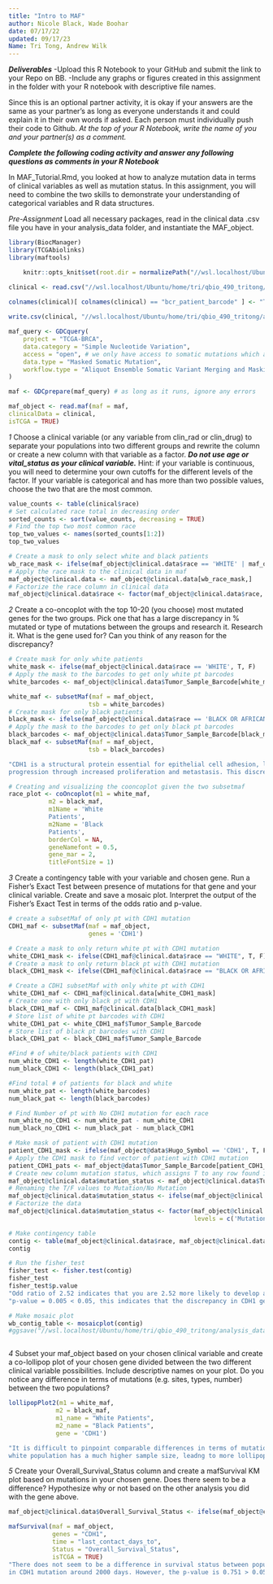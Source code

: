 ```yaml
---
title: "Intro to MAF"
author: Nicole Black, Wade Boohar
date: 07/17/22
updated: 09/17/23
Name: Tri Tong, Andrew Wilk
---
```


***Deliverables***
-Upload this R Notebook to your GitHub and submit the link to your Repo on BB.
-Include any graphs or figures created in this assignment in the folder with your R notebook with descriptive file names.

Since this is an optional partner activity, it is okay if your answers are the same as your partner’s as long as everyone understands it and could explain it in their own words if asked. Each person must individually push their code to Github. *At the top of your R Notebook, write the name of you and your partner(s) as a comment.*

***Complete the following coding activity and answer any following questions as comments in your R Notebook***

In MAF_Tutorial.Rmd, you looked at how to analyze mutation data in terms of clinical variables as well as mutation status. In this assignment, you will need to combine the two skills to demonstrate your understanding of categorical variables and R data structures.

*Pre-Assignment*
Load all necessary packages, read in the clinical data .csv file you have in your analysis_data folder, and instantiate the MAF_object.
```r
library(BiocManager)
library(TCGAbiolinks)
library(maftools)

    knitr::opts_knit$set(root.dir = normalizePath("//wsl.localhost/Ubuntu/home/tri/qbio_490_tritong/analysis_data")) 

clinical <- read.csv("//wsl.localhost/Ubuntu/home/tri/qbio_490_tritong/analysis_data/brca_clinical_data.csv")

colnames(clinical)[ colnames(clinical) == "bcr_patient_barcode" ] <- "Tumor_Sample_Barcode" 
       
write.csv(clinical, "//wsl.localhost/Ubuntu/home/tri/qbio_490_tritong/analysis_data/brca_clinical_data.csv", row.names = FALSE)

maf_query <- GDCquery(
    project = "TCGA-BRCA", 
    data.category = "Simple Nucleotide Variation", 
    access = "open", # we only have access to somatic mutations which are open access
    data.type = "Masked Somatic Mutation", 
    workflow.type = "Aliquot Ensemble Somatic Variant Merging and Masking"
)

maf <- GDCprepare(maf_query) # as long as it runs, ignore any errors

maf_object <- read.maf(maf = maf,
clinicalData = clinical,
isTCGA = TRUE)
```


*1*
Choose a clinical variable (or any variable from clin_rad or clin_drug) to separate your populations into two different groups and rewrite the column or create a new column with that variable as a factor. ***Do not use age or vital_status as your clinical variable.*** Hint: if your variable is continuous, you will need to determine your own cutoffs for the different levels of the factor. If your variable is categorical and has more than two possible values, choose the two that are the most common.
```r

value_counts <- table(clinical$race)
# Set calculated race total in decreasing order
sorted_counts <- sort(value_counts, decreasing = TRUE)
# Find the top two most common race
top_two_values <- names(sorted_counts[1:2])
top_two_values

# Create a mask to only select white and black patients
wb_race_mask <- ifelse(maf_object@clinical.data$race == 'WHITE' | maf_object@clinical.data$race == 'BLACK OR AFRICAN AMERICAN', T, F)
# Apply the race mask to the clinical data in maf
maf_object@clinical.data <- maf_object@clinical.data[wb_race_mask,]
# Factorize the race column in clinical data
maf_object@clinical.data$race <- factor(maf_object@clinical.data$race, levels = c('WHITE', 'BLACK OR AFRICAN AMERICAN'))

```


*2*
Create a co-oncoplot with the top 10-20 (you choose) most mutated genes for the two groups. Pick one that has a large discrepancy in % mutated or type of mutations between the groups and research it. 
Research it. What is the gene used for? Can you think of any reason for the discrepancy?
```r
# Create mask for only white patients
white_mask <- ifelse(maf_object@clinical.data$race == 'WHITE', T, F)
# Apply the mask to the barcodes to get only white pt barcodes
white_barcodes <- maf_object@clinical.data$Tumor_Sample_Barcode[white_mask]

white_maf <- subsetMaf(maf = maf_object,
                      tsb = white_barcodes)
# Create mask for only black patients
black_mask <- ifelse(maf_object@clinical.data$race == 'BLACK OR AFRICAN AMERICAN', T, F)
# Apply the mask to the barcodes to get only black pt barcodes
black_barcodes <- maf_object@clinical.data$Tumor_Sample_Barcode[black_mask]
black_maf <- subsetMaf(maf = maf_object,
                      tsb = black_barcodes)

"CDH1 is a structural protein essential for epithelial cell adhesion, loss of function leads to cancer
progression through increased proliferation and metastasis. This discrepancy in CDH1 mutation is most likely to the genetic differences between racial groups, which might be explained by black population having genetic protection against CDH1 mutation or white population being more genetically susceptible to mutation at CDH1."

# Creating and visualizing the cooncoplot given the two subsetmaf
race_plot <- coOncoplot(m1 = white_maf, 
           m2 = black_maf,
           m1Name = 'White 
           Patients', 
           m2Name = 'Black 
           Patients', 
           borderCol = NA,
           geneNamefont = 0.5,
           gene_mar = 2,
           titleFontSize = 1)

```



*3*
Create a contingency table with your variable and chosen gene. Run a Fisher’s Exact Test between presence of mutations for that gene and your clinical variable. Create and save a mosaic plot. 
Interpret the output of the Fisher’s Exact Test in terms of the odds ratio and p-value.
```r

# create a subsetMaf of only pt with CDH1 mutation
CDH1_maf <- subsetMaf(maf = maf_object,
                      genes = 'CDH1')

# Create a mask to only return white pt with CDH1 mutation
white_CDH1_mask <- ifelse(CDH1_maf@clinical.data$race == "WHITE", T, F)
# Create a mask to only return black pt with CDH1 mutation
black_CDH1_mask <- ifelse(CDH1_maf@clinical.data$race == "BLACK OR AFRICAN AMERICAN", T, F)

# Create a CDH1 subsetMaf with only white pt with CDH1
white_CDH1_maf <- CDH1_maf@clinical.data[white_CDH1_mask]
# Create one with only black pt with CDH1
black_CDH1_maf <- CDH1_maf@clinical.data[black_CDH1_mask]
# Store list of white pt barcodes with CDH1
white_CDH1_pat <- white_CDH1_maf$Tumor_Sample_Barcode
# Store list of black pt barcodes with CDH1
black_CDH1_pat <- black_CDH1_maf$Tumor_Sample_Barcode

#Find # of white/black patients with CDH1
num_white_CDH1 <- length(white_CDH1_pat)
num_black_CDH1 <- length(black_CDH1_pat)

#Find total # of patients for black and white
num_white_pat <- length(white_barcodes)
num_black_pat <- length(black_barcodes)

# Find Number of pt with No CDH1 mutation for each race
num_white_no_CDH1 <- num_white_pat - num_white_CDH1
num_black_no_CDH1 <- num_black_pat - num_black_CDH1

# Make mask of patient with CDH1 mutation
patient_CDH1_mask <- ifelse(maf_object@data$Hugo_Symbol == 'CDH1', T, F)
# Apply the CDH1 mask to find vector of patient with CDH1 mutation
patient_CDH1_pats <- maf_object@data$Tumor_Sample_Barcode[patient_CDH1_mask]
# Create new column mutation status, which assigns T to any row found in both vectors (any pt barcodes found in the vector of barcodes of pt with CDH1) and F if not
maf_object@clinical.data$mutation_status <- maf_object@clinical.data$Tumor_Sample_Barcode %in% patient_CDH1_pats
# Renaming the T/F values to Mutation/No Mutation
maf_object@clinical.data$mutation_status <- ifelse(maf_object@clinical.data$mutation_status == 'TRUE','Mutation', 'No Mutation')
# Factorize the data
maf_object@clinical.data$mutation_status <- factor(maf_object@clinical.data$mutation_status,
                                                   levels = c('Mutation', 'No Mutation'))

# Make contingency table
contig <- table(maf_object@clinical.data$race, maf_object@clinical.data$mutation_status)
contig

# Run the fisher_test
fisher_test <- fisher.test(contig)
fisher_test
fisher_test$p.value
"Odd ratio of 2.52 indicates that you are 2.52 more likely to develop a mutation in CDH1 gene if you are a white patient with breast cancer compared to black"
"p-value = 0.005 < 0.05, this indicates that the discrepancy in CDH1 gene mutation between the two group is statistically significant"

# Make mosaic plot
wb_contig_table <- mosaicplot(contig)
#ggsave("//wsl.localhost/Ubuntu/home/tri/qbio_490_tritong/analysis_data/wb_contig_table")



```


*4*
Subset your maf_object based on your chosen clinical variable and create a co-lollipop plot of your chosen gene divided between the two different clinical variable possibilities. Include descriptive names on your plot.
Do you notice any difference in terms of mutations (e.g. sites, types, number) between the two populations?
```r
lollipopPlot2(m1 = white_maf,
             m2 = black_maf,
             m1_name = "White Patients",
             m2_name = "Black Patients",
             gene = 'CDH1')

"It is difficult to pinpoint comparable differences in terms of mutations between the two since the 
white population has a much higher sample size, leadng to more lollipops presenting in the white population on every section compared to black. If there are similar sample size, a more reasonable comparison would be achieved."

```


*5*
Create your Overall_Survival_Status column and create a mafSurvival KM plot based on mutations in your chosen gene.
Does there seem to be a difference? Hypothesize why or not based on the other analysis you did with the gene above.
```r
maf_object@clinical.data$Overall_Survival_Status <- ifelse(maf_object@clinical.data$vital_status == "Alive", T, F)

mafSurvival(maf = maf_object,
            genes = "CDH1",
            time = "last_contact_days_to",
            Status = "Overall_Survival_Status",
            isTCGA = TRUE)
"There does not seem to be a difference in survival status between population with and without the mutation in CDH1 gene. The graph appears to closely follow with one another, with the exception of a dip
in CDH1 mutation around 2000 days. However, the p-value is 0.751 > 0.05, which means we cannot conclude that there are any statisitcal evidence supporting the case that the dip in the graph is significant. Perhaps this results occur because CDH1 mutation is not a lethal mutation, which allows overall survival time of population with the mutation to be roughly of the wild type"
```
